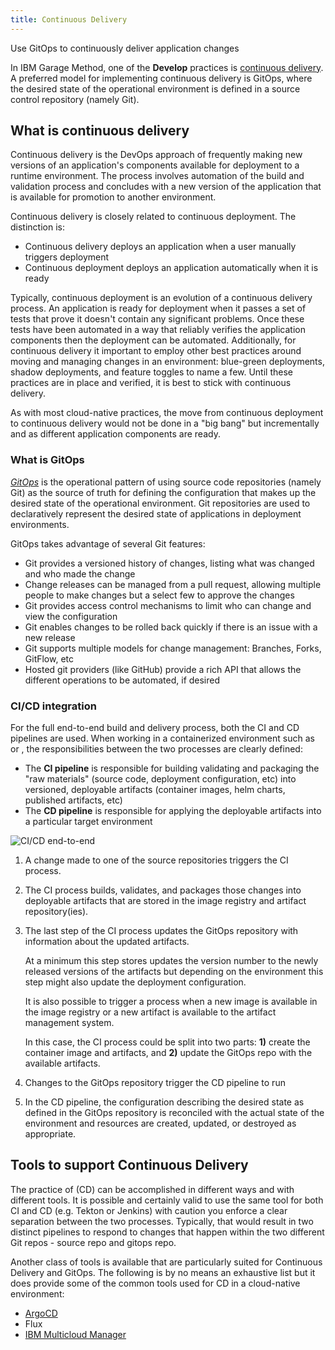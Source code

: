 ```yaml
---
title: Continuous Delivery
---
```



<PageDescription>

Use GitOps to continuously deliver application changes

</PageDescription>

In IBM Garage Method, one of the **Develop** practices is [continuous delivery](https://www.ibm.com/garage/method/practices/deliver/practice_continuous_delivery/). 
A preferred model for implementing continuous delivery is GitOps, where the desired state of the operational environment
is defined in a source control repository (namely Git). 

## What is continuous delivery

Continuous delivery is the DevOps approach of frequently making new versions of an application's components available for
deployment to a runtime environment. The process involves automation of the build and validation process and concludes 
with a new version of the application that is available for promotion to another environment.

Continuous delivery is closely related to continuous deployment. The distinction is:
- Continuous delivery deploys an application when a user manually triggers deployment
- Continuous deployment deploys an application automatically when it is ready

Typically, continuous deployment is an evolution of a continuous delivery process. An application is ready for 
deployment when it passes a set of tests that prove it doesn't contain any significant problems. Once these tests have been 
automated in a way that reliably verifies the application components then the deployment can be automated. Additionally,
for continuous delivery it important to employ other best practices around moving and managing changes in an environment: 
blue-green deployments, shadow deployments, and feature toggles to name a few. Until these practices are in place and 
verified, it is best to stick with continuous delivery. 

As with most cloud-native practices, the move from continuous deployment to continuous delivery would not be done in
a "big bang" but incrementally and as different application components are ready. 

### What is GitOps

[*GitOps*](https://www.weave.works/technologies/gitops/) is the operational pattern of using source code repositories 
(namely Git) as the source of truth for defining the configuration that makes up the desired state of the operational 
environment. Git repositories are used to declaratively represent the desired state of applications in deployment 
environments.

GitOps takes advantage of several Git features:
- Git provides a versioned history of changes, listing what was changed and who made the change
- Change releases can be managed from a pull request, allowing multiple people to make changes but a select few to approve the changes
- Git provides access control mechanisms to limit who can change and view the configuration
- Git enables changes to be rolled back quickly if there is an issue with a new release
- Git supports multiple models for change management: Branches, Forks, GitFlow, etc
- Hosted git providers (like GitHub) provide a rich API that allows the different operations to be automated, if desired

### CI/CD integration

For the full end-to-end build and delivery process, both the CI and CD pipelines are used. When working in
a containerized environment such as <Globals name="kube" /> or <Globals name="ocp" />, the responsibilities between the 
two processes are clearly defined:

- The **CI pipeline** is responsible for building validating and packaging the "raw materials" (source code, deployment 
configuration, etc) into versioned, deployable artifacts (container images, helm charts, published artifacts, etc)
- The **CD pipeline** is responsible for applying the deployable artifacts into a particular target environment

![CI/CD end-to-end](./images/CI_CD-pipelines.png)

1. A change made to one of the source repositories triggers the CI process.

2. The CI process builds, validates, and packages those changes into deployable artifacts that are stored in the image
registry and artifact repository(ies).

3. The last step of the CI process updates the GitOps repository with information about the updated artifacts. 

    At a minimum this step stores updates the version number to the newly released versions of the artifacts but depending on the environment this step might also update the deployment configuration.
    
    <InlineNotification>
    
    It is also possible to trigger a process when a new image is available in the image registry or a new artifact is available
    to the artifact management system. 
    
    In this case, the CI process could be split into two parts: **1)** create the 
    container image and artifacts, and **2)** update the GitOps repo with the available artifacts.
    
    </InlineNotification>

4. Changes to the GitOps repository trigger the CD pipeline to run

5. In the CD pipeline, the configuration describing the desired state as defined in the GitOps repository is reconciled 
with the actual state of the environment and resources are created, updated, or destroyed as appropriate.

## Tools to support Continuous Delivery

The practice of (CD) can be accomplished in different ways and with different tools. It is possible and
certainly valid to use the same tool for both CI and CD (e.g. Tekton or Jenkins) with caution you enforce a clear separation
between the two processes. Typically, that would result in two distinct pipelines to respond to changes that happen
within the two different Git repos - source repo and gitops repo.

Another class of tools is available that are particularly suited for Continuous Delivery and GitOps. The following is by no
means an exhaustive list but it does provide some of the common tools used for CD in a cloud-native environment:

- [ArgoCD](/guides/argocd)
- Flux
- [IBM Multicloud Manager](https://www.ibm.com/cloud/cloud-pak-for-management)
